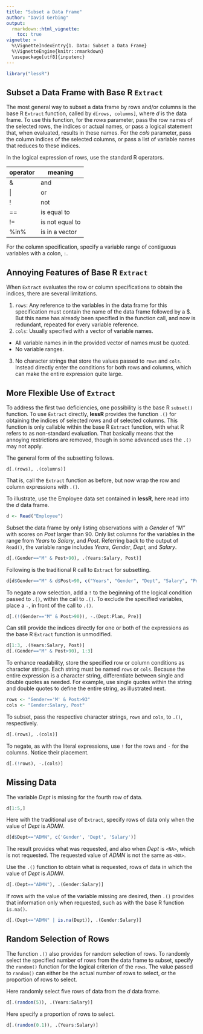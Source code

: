 ```yaml
---
title: "Subset a Data Frame"
author: "David Gerbing"
output: 
  rmarkdown::html_vignette:
    toc: true
vignette: >
  %\VignetteIndexEntry{1. Data: Subset a Data Frame}
  %\VignetteEngine{knitr::rmarkdown}
  \usepackage[utf8]{inputenc}
---
```


```r
library("lessR")
```

## Subset a Data Frame with __Base R__ `Extract`

The most general way to subset a data frame by rows and/or columns is the base R `Extract` function, called by `d[rows, columms]`, where _d_ is the data frame. To use this function, for the _rows_ parameter, pass the row names of the selected rows, the indices or actual names, or pass a logical statement that, when evaluated, results in these names. For the _cols_ parameter, pass the column indices of the selected columns, or pass a list of variable names that reduces to these indices. 

In the logical expression of rows, use the standard R operators. 

operator  | meaning
-------- | --------
&  | and
\| | or
! | not
== | is equal to
!= | is not equal to
%in% | is in a vector

For the column specification, specify a variable range of contiguous variables with a colon, `:`. 

## Annoying Features of __Base R__ `Extract`

When `Extract` evaluates the row or column specifications to obtain the indices, there are several limitations.

1. `rows`: Any reference to the variables in the data frame for this specification must contain the name of the data frame followed by a \$. But this name has already been specified in the function call, and now is redundant, repeated for every variable reference.
2. `cols`: Usually specified with a vector of variable names.
  + All variable names in in the provided vector of names must be quoted. 
  + No variable ranges.
3. No character strings that store the values passed to `rows` and `cols`. Instead directly enter the conditions for both rows and columns, which can make the entire expression quite large.


## More Flexible Use of `Extract`

To address the first two deficiencies, one possibility is the base R `subset()` function. To use `Extract` directly,  __lessR__ provides the function `.()` for obtaining the indices of selected rows and of selected columns. This function is only callable within the base R `Extract` function, with what R refers to as non-standard evaluation. That basically means that the annoying restrictions are removed, though in some advanced uses the `.()` may not apply.

The general form of the subsetting follows.

```
d[.(rows), .(columns)]
```

That is, call the `Extract` function as before, but now wrap the row and column expressions with `.()`.

To illustrate, use the Employee data set contained in __lessR__, here read into the _d_ data frame.

```r
d <- Read("Employee")
```

Subset the data frame by only listing observations with a _Gender_ of "M" with scores on _Post_ larger than 90. Only list columns for the variables in the range from _Years_ to _Salary_, and _Post_. Referring back to the output of `Read()`, the variable range includes _Years_, _Gender_, _Dept_, and _Salary_.

```r
d[.(Gender=="M" & Post>90), .(Years:Salary, Post)]
```

Following is the traditional R call to `Extract` for subsetting.

```r
d[d$Gender=="M" & d$Post>90, c("Years", "Gender", "Dept", "Salary", "Post")]
```

To negate a row selection, add a `!` to the beginning of the logical condition passed to `.()`, within the call to `.()`. To exclude the specified variables, place a `-`, in front of the call to `.()`.

```r
d[.(!(Gender=="M" & Post>90)), -.(Dept:Plan, Pre)]
```

Can still provide the indices directly for one or both of the expressions as the base R `Extract` function is unmodified.

```r
d[1:3, .(Years:Salary, Post)]
d[.(Gender=="M" & Post>90), 1:3]
```

To enhance readability, store the specified row or column conditions as character strings. Each string must be named `rows` or `cols`. Because the entire expression is a character string, differentiate between single and double quotes as needed. For example, use single quotes within the string and double quotes to define the entire string, as illustrated next.

```r
rows <- "Gender=='M' & Post>93"
cols <- "Gender:Salary, Post"
```

To subset, pass the respective character strings, `rows` and `cols`, to `.()`, respectively.

```r
d[.(rows), .(cols)]
```

To negate, as with the literal expressions, use `!` for the rows and `-` for the columns. Notice their placement.

```r
d[.(!rows), -.(cols)]
```

## Missing Data

The variable _Dept_ is missing for the fourth row of data.

```r
d[1:5,]
```

Here with the traditional use of `Extract`, specify rows of data only when the value of _Dept_ is _ADMN_. 

```r
d[d$Dept=="ADMN", c('Gender', 'Dept', 'Salary')]
```

The result provides what was requested, and also when _Dept_ is `<NA>`, which is not requested. The requested value of _ADMN_ is not the same as `<NA>`.

Use the `.()` function to obtain what is requested, rows of data in which the value of _Dept_ is _ADMN_.

```r
d[.(Dept=="ADMN"), .(Gender:Salary)]
```

If rows with the value of the variable missing are desired, then `.()` provides that information only when requested, such as with the base R function `is.na()`.
```r
d[.(Dept=="ADMN" | is.na(Dept)), .(Gender:Salary)]
```


## Random Selection of Rows

The function `.()` also provides for random selection of rows. To randomly select the specified number of rows from the data frame to subset, specify the `random()` function for the logical criterion of the `rows`. The value passed to `random()` can either be the actual number of rows to select, or the proportion of rows to select.

Here randomly select five rows of data from the _d_ data frame.

```r
d[.(random(5)), .(Years:Salary)]
```

Here specify a proportion of rows to select.

```r
d[.(random(0.1)), .(Years:Salary)]
```

